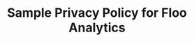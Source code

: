 ---
description: "Description of your new file."
title: "Sample Privacy Policy for Floo Analytics"
---